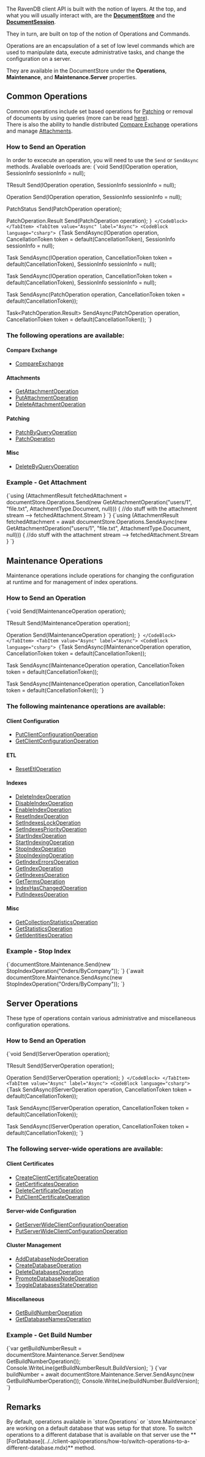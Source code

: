 
The RavenDB client API is built with the notion of layers. At the top, and what you will usually interact with, are the **[DocumentStore](../../client-api/what-is-a-document-store.mdx)** and the **[DocumentSession](../../client-api/session/what-is-a-session-and-how-does-it-work.mdx)**.

They in turn, are built on top of the notion of Operations and Commands.

Operations are an encapsulation of a set of low level commands which are used to manipulate data, execute administrative tasks, and change the configuration on a server.  

They are available in the DocumentStore under the **Operations**, **Maintenance**, and **Maintenance.Server** properties.

## Common Operations

Common operations include set based operations for [Patching](../../client-api/operations/patching/set-based.mdx) or removal of documents by using queries (more can be read [here](../../client-api/operations/delete-by-query.mdx)).  
There is also the ability to handle distributed [Compare Exchange](../../client-api/operations/compare-exchange/overview.mdx) operations and manage [Attachments](../../client-api/operations/attachments/get-attachment.mdx).

### How to Send an Operation

In order to excecute an operation, you will need to use the `Send` or `SendAsync` methods. Avaliable overloads are:
<Tabs groupId='languageSyntax'>
<TabItem value="Sync" label="Sync">
<CodeBlock language="csharp">
{`void Send(IOperation operation, SessionInfo sessionInfo = null);

TResult Send<TResult>(IOperation<TResult> operation, SessionInfo sessionInfo = null);

Operation Send(IOperation<OperationIdResult> operation, SessionInfo sessionInfo = null);

PatchStatus Send(PatchOperation operation);

PatchOperation.Result<TEntity> Send<TEntity>(PatchOperation<TEntity> operation);
`}
</CodeBlock>
</TabItem>
<TabItem value="Async" label="Async">
<CodeBlock language="csharp">
{`Task SendAsync(IOperation operation, CancellationToken token = default(CancellationToken), SessionInfo sessionInfo = null);

Task<TResult> SendAsync<TResult>(IOperation<TResult> operation, CancellationToken token = default(CancellationToken), SessionInfo sessionInfo = null);

Task<Operation> SendAsync(IOperation<OperationIdResult> operation, CancellationToken token = default(CancellationToken), SessionInfo sessionInfo = null);

Task<PatchStatus> SendAsync(PatchOperation operation, CancellationToken token = default(CancellationToken));

Task<PatchOperation.Result<TEntity>> SendAsync<TEntity>(PatchOperation<TEntity> operation, CancellationToken token = default(CancellationToken));
`}
</CodeBlock>
</TabItem>
</Tabs>

### The following operations are available:

#### Compare Exchange

* [CompareExchange](../../client-api/operations/compare-exchange/overview.mdx)   

#### Attachments

* [GetAttachmentOperation](../../client-api/operations/attachments/get-attachment.mdx)
* [PutAttachmentOperation](../../client-api/operations/attachments/put-attachment.mdx)
* [DeleteAttachmentOperation](../../client-api/operations/attachments/delete-attachment.mdx)

#### Patching

* [PatchByQueryOperation](../../client-api/operations/patching/set-based.mdx)   
* [PatchOperation](../../client-api/operations/patching/single-document.mdx)   

#### Misc

* [DeleteByQueryOperation](../../client-api/operations/delete-by-query.mdx)   

### Example - Get Attachment

<Tabs groupId='languageSyntax'>
<TabItem value="Sync" label="Sync">
<CodeBlock language="csharp">
{`using (AttachmentResult fetchedAttachment = documentStore.Operations.Send(new GetAttachmentOperation("users/1", "file.txt", AttachmentType.Document, null)))
{
    //do stuff with the attachment stream --> fetchedAttachment.Stream                                       
}
`}
</CodeBlock>
</TabItem>
<TabItem value="Async" label="Async">
<CodeBlock language="csharp">
{`using (AttachmentResult fetchedAttachment = await documentStore.Operations.SendAsync(new GetAttachmentOperation("users/1", "file.txt", AttachmentType.Document, null)))
{
    //do stuff with the attachment stream --> fetchedAttachment.Stream                                       
}
`}
</CodeBlock>
</TabItem>
</Tabs>



## Maintenance Operations

Maintenance operations include operations for changing the configuration at runtime and for management of index operations.

### How to Send an Operation

<Tabs groupId='languageSyntax'>
<TabItem value="Sync" label="Sync">
<CodeBlock language="csharp">
{`void Send(IMaintenanceOperation operation);

TResult Send<TResult>(IMaintenanceOperation<TResult> operation);

Operation Send(IMaintenanceOperation<OperationIdResult> operation);
`}
</CodeBlock>
</TabItem>
<TabItem value="Async" label="Async">
<CodeBlock language="csharp">
{`Task SendAsync(IMaintenanceOperation operation, CancellationToken token = default(CancellationToken));

Task<TResult> SendAsync<TResult>(IMaintenanceOperation<TResult> operation, CancellationToken token = default(CancellationToken));

Task<Operation> SendAsync(IMaintenanceOperation<OperationIdResult> operation, CancellationToken token = default(CancellationToken));
`}
</CodeBlock>
</TabItem>
</Tabs>

### The following maintenance operations are available:

#### Client Configuration

* [PutClientConfigurationOperation](../../client-api/operations/maintenance/configuration/put-client-configuration.mdx)   
* [GetClientConfigurationOperation](../../client-api/operations/maintenance/configuration/get-client-configuration.mdx)   

#### ETL

* [ResetEtlOperation](../../client-api/operations/maintenance/etl/reset-etl.mdx)

#### Indexes

* [DeleteIndexOperation](../../client-api/operations/maintenance/indexes/delete-index.mdx)   
* [DisableIndexOperation](../../client-api/operations/maintenance/indexes/disable-index.mdx)   
* [EnableIndexOperation](../../client-api/operations/maintenance/indexes/enable-index.mdx)   
* [ResetIndexOperation](../../client-api/operations/maintenance/indexes/reset-index.mdx)   
* [SetIndexesLockOperation](../../client-api/operations/maintenance/indexes/set-index-lock.mdx)   
* [SetIndexesPriorityOperation](../../client-api/operations/maintenance/indexes/set-index-priority.mdx)   
* [StartIndexOperation](../../client-api/operations/maintenance/indexes/start-index.mdx)   
* [StartIndexingOperation](../../client-api/operations/maintenance/indexes/start-indexing.mdx)   
* [StopIndexOperation](../../client-api/operations/maintenance/indexes/stop-index.mdx)   
* [StopIndexingOperation](../../client-api/operations/maintenance/indexes/stop-indexing.mdx)   
* [GetIndexErrorsOperation](../../client-api/operations/maintenance/indexes/get-index-errors.mdx)   
* [GetIndexOperation](../../client-api/operations/maintenance/indexes/get-index.mdx)   
* [GetIndexesOperation](../../client-api/operations/maintenance/indexes/get-indexes.mdx)   
* [GetTermsOperation](../../client-api/operations/maintenance/indexes/get-terms.mdx)   
* [IndexHasChangedOperation](../../client-api/operations/maintenance/indexes/index-has-changed.mdx)   
* [PutIndexesOperation](../../client-api/operations/maintenance/indexes/put-indexes.mdx)   

#### Misc

* [GetCollectionStatisticsOperation](../../client-api/operations/maintenance/get-collection-statistics.mdx)   
* [GetStatisticsOperation](../../client-api/operations/maintenance/get-statistics.mdx)     
* [GetIdentitiesOperation](../../client-api/operations/maintenance/identities/get-identities.mdx)   

### Example - Stop Index

<Tabs groupId='languageSyntax'>
<TabItem value="Sync" label="Sync">
<CodeBlock language="csharp">
{`documentStore.Maintenance.Send(new StopIndexOperation("Orders/ByCompany"));
`}
</CodeBlock>
</TabItem>
<TabItem value="Async" label="Async">
<CodeBlock language="csharp">
{`await documentStore.Maintenance.SendAsync(new StopIndexOperation("Orders/ByCompany"));
`}
</CodeBlock>
</TabItem>
</Tabs>



## Server Operations

These type of operations contain various administrative and miscellaneous configuration operations.

### How to Send an Operation

<Tabs groupId='languageSyntax'>
<TabItem value="Sync" label="Sync">
<CodeBlock language="csharp">
{`void Send(IServerOperation operation);

TResult Send<TResult>(IServerOperation<TResult> operation);

Operation Send(IServerOperation<OperationIdResult> operation);
`}
</CodeBlock>
</TabItem>
<TabItem value="Async" label="Async">
<CodeBlock language="csharp">
{`Task SendAsync(IServerOperation operation, CancellationToken token = default(CancellationToken));

Task<TResult> SendAsync<TResult>(IServerOperation<TResult> operation, CancellationToken token = default(CancellationToken));

Task<Operation> SendAsync(IServerOperation<OperationIdResult> operation, CancellationToken token = default(CancellationToken));
`}
</CodeBlock>
</TabItem>
</Tabs>

### The following server-wide operations are available:

#### Client Certificates

* [CreateClientCertificateOperation](../../client-api/operations/server-wide/certificates/create-client-certificate.mdx)   
* [GetCertificatesOperation](../../client-api/operations/server-wide/certificates/get-certificates.mdx)   
* [DeleteCertificateOperation](../../client-api/operations/server-wide/certificates/delete-certificate.mdx)   
* [PutClientCertificateOperation](../../client-api/operations/server-wide/certificates/put-client-certificate.mdx)   

#### Server-wide Configuration

* [GetServerWideClientConfigurationOperation](../../client-api/operations/server-wide/configuration/get-serverwide-client-configuration.mdx)   
* [PutServerWideClientConfigurationOperation](../../client-api/operations/server-wide/configuration/put-serverwide-client-configuration.mdx)   

#### Cluster Management

* [AddDatabaseNodeOperation](../../client-api/operations/server-wide/add-database-node.mdx)   
* [CreateDatabaseOperation](../../client-api/operations/server-wide/create-database.mdx)   
* [DeleteDatabasesOperation](../../client-api/operations/server-wide/delete-database.mdx)   
* [PromoteDatabaseNodeOperation](../../client-api/operations/server-wide/promote-database-node.mdx)   
* [ToggleDatabasesStateOperation](../../client-api/operations/server-wide/toggle-databases-state.mdx)   

#### Miscellaneous

* [GetBuildNumberOperation](../../client-api/operations/server-wide/get-build-number.mdx)   
* [GetDatabaseNamesOperation](../../client-api/operations/server-wide/get-database-names.mdx)   

### Example - Get Build Number

<Tabs groupId='languageSyntax'>
<TabItem value="Sync" label="Sync">
<CodeBlock language="csharp">
{`var getBuildNumberResult = documentStore.Maintenance.Server.Send(new GetBuildNumberOperation());
Console.WriteLine(getBuildNumberResult.BuildVersion);
`}
</CodeBlock>
</TabItem>
<TabItem value="Async" label="Async">
<CodeBlock language="csharp">
{`var buildNumber = await documentStore.Maintenance.Server.SendAsync(new GetBuildNumberOperation());
Console.WriteLine(buildNumber.BuildVersion);
`}
</CodeBlock>
</TabItem>
</Tabs>



## Remarks

<Admonition type="note" title="">
By default, operations available in `store.Operations` or `store.Maintenance` are working on a default database that was setup for that store. To switch operations to a different database that is available on that server use the **[ForDatabase](../../client-api/operations/how-to/switch-operations-to-a-different-database.mdx)** method.
</Admonition>


